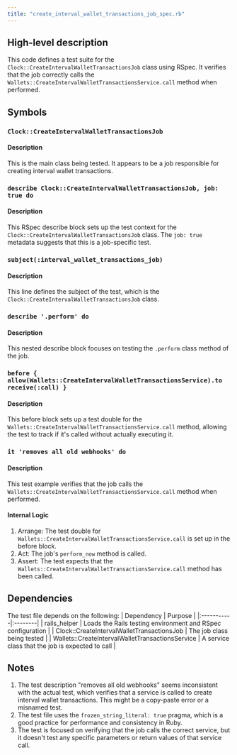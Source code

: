 ```yaml
---
title: "create_interval_wallet_transactions_job_spec.rb"
---
```


## High-level description
This code defines a test suite for the `Clock::CreateIntervalWalletTransactionsJob` class using RSpec. It verifies that the job correctly calls the `Wallets::CreateIntervalWalletTransactionsService.call` method when performed.

## Symbols

### `Clock::CreateIntervalWalletTransactionsJob`
#### Description
This is the main class being tested. It appears to be a job responsible for creating interval wallet transactions.

### `describe Clock::CreateIntervalWalletTransactionsJob, job: true do`
#### Description
This RSpec describe block sets up the test context for the `Clock::CreateIntervalWalletTransactionsJob` class. The `job: true` metadata suggests that this is a job-specific test.

### `subject(:interval_wallet_transactions_job)`
#### Description
This line defines the subject of the test, which is the `Clock::CreateIntervalWalletTransactionsJob` class.

### `describe '.perform' do`
#### Description
This nested describe block focuses on testing the `.perform` class method of the job.

### `before { allow(Wallets::CreateIntervalWalletTransactionsService).to receive(:call) }`
#### Description
This before block sets up a test double for the `Wallets::CreateIntervalWalletTransactionsService.call` method, allowing the test to track if it's called without actually executing it.

### `it 'removes all old webhooks' do`
#### Description
This test example verifies that the job calls the `Wallets::CreateIntervalWalletTransactionsService.call` method when performed.

#### Internal Logic
1. Arrange: The test double for `Wallets::CreateIntervalWalletTransactionsService.call` is set up in the before block.
2. Act: The job's `perform_now` method is called.
3. Assert: The test expects that the `Wallets::CreateIntervalWalletTransactionsService.call` method has been called.

## Dependencies
The test file depends on the following:
| Dependency | Purpose |
|:-----------|:--------|
| rails_helper | Loads the Rails testing environment and RSpec configuration |
| Clock::CreateIntervalWalletTransactionsJob | The job class being tested |
| Wallets::CreateIntervalWalletTransactionsService | A service class that the job is expected to call |

## Notes
1. The test description "removes all old webhooks" seems inconsistent with the actual test, which verifies that a service is called to create interval wallet transactions. This might be a copy-paste error or a misnamed test.
2. The test file uses the `frozen_string_literal: true` pragma, which is a good practice for performance and consistency in Ruby.
3. The test is focused on verifying that the job calls the correct service, but it doesn't test any specific parameters or return values of that service call.